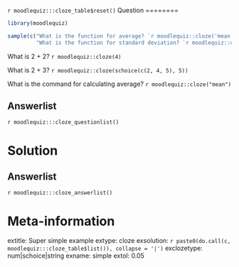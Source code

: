 `r moodlequiz:::cloze_table$reset()`
Question
========

```r
library(moodlequiz)
```


```r
sample(c("What is the function for average? `r moodlequiz::cloze('mean')`",
         "What is the function for standard deviation? `r moodlequiz::cloze('sd')`"), 1)
```

What is 2 + 2? `r moodlequiz::cloze(4)`

What is 2 + 3? `r moodlequiz::cloze(schoice(c(2, 4, 5), 5))`


What is the command for calculating average? `r moodlequiz::cloze("mean")`





Answerlist
----------
`r moodlequiz:::cloze_questionlist()`

Solution
========
Answerlist
----------
`r moodlequiz:::cloze_answerlist()`

Meta-information
========
extitle: Super simple example
extype: cloze
exsolution: `r paste0(do.call(c, moodlequiz:::cloze_table$list()), collapse = '|')`
exclozetype: num|schoice|string
exname: simple
extol: 0.05
